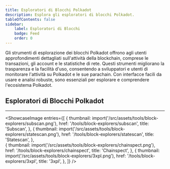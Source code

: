```yaml
---
title: Esploratori di Blocchi Polkadot
description: Esplora gli esploratori di blocchi Polkadot.
tableOfContents: false
sidebar: 
    label: Esploratori di Blocchi
    badge: Feed
    order: 0
---
```



Gli strumenti di esplorazione dei blocchi Polkadot offrono agli utenti approfondimenti dettagliati sull'attività della blockchain, comprese le transazioni, gli account e le statistiche di rete. Questi strumenti migliorano la trasparenza e la facilità d'uso, consentendo a sviluppatori e utenti di monitorare l'attività su Polkadot e le sue parachain. Con interfacce facili da usare e analisi robuste, sono essenziali per esplorare e comprendere l'ecosistema Polkadot.

## Esploratori di Blocchi Polkadot
----------------
<ShowcaseImage
  entries={[
        {
      thumbnail: import('/src/assets/tools/block-explorers/subscan.png'),
      href: '/tools/block-explorers/subscan',
      title: 'Subscan',
    },
                     {
      thumbnail: import('/src/assets/tools/block-explorers/statescan.png'),
      href: '/tools/block-explorers/statescan',
      title: 'Statescan',
      },  
    {
      thumbnail: import('/src/assets/tools/block-explorers/chainspect.png'),
      href: '/tools/block-explorers/chainspect',
      title: 'Chainspect',
      },
              {
      thumbnail: import('/src/assets/tools/block-explorers/3xpl.png'),
      href: '/tools/block-explorers/3xpl',
      title: '3xpl',
    },
  ]}
/>
